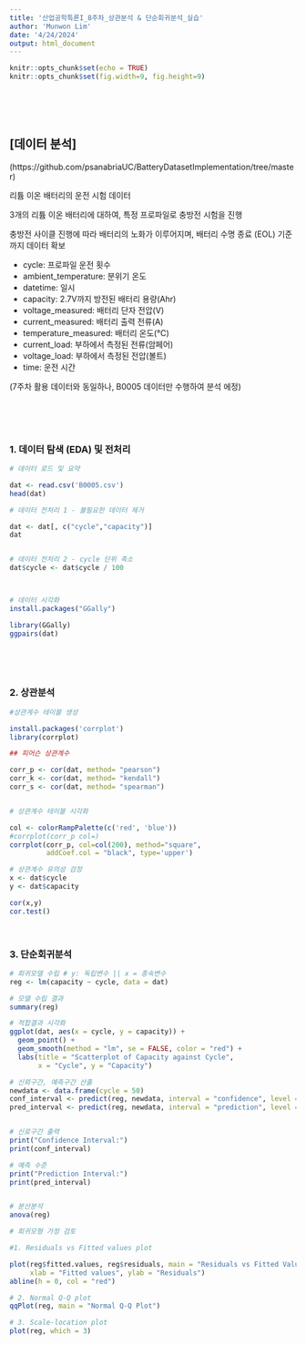 ```yaml
---
title: '산업공학특론I_8주차_상관분석 & 단순회귀분석_실습'
author: 'Munwon Lim'
date: '4/24/2024'
output: html_document
---
```


```r
knitr::opts_chunk$set(echo = TRUE)
knitr::opts_chunk$set(fig.width=9, fig.height=9)
```

<br>
<br>
<br>



## [데이터 분석]

(https://github.com/psanabriaUC/BatteryDatasetImplementation/tree/master)

리튬 이온 배터리의 운전 시험 데이터 

3개의 리튬 이온 배터리에 대하여, 특정 프로파일로 충방전 시험을 진행

충방전 사이클 진행에 따라 배터리의 노화가 이루어지며, 배터리 수명 종료 (EOL) 기준까지 데이터 확보

* cycle: 프로파일 운전 횟수
* ambient_temperature: 분위기 온도
* datetime: 일시
* capacity: 2.7V까지 방전된 배터리 용량(Ahr)
* voltage_measured: 배터리 단자 전압(V)
* current_measured: 배터리 출력 전류(A)
* temperature_measured: 배터리 온도(℃)
* current_load: 부하에서 측정된 전류(암페어)
* voltage_load: 부하에서 측정된 전압(볼트)
* time: 운전 시간

(7주차 활용 데이터와 동일하나, B0005 데이터만 수행하여 분석 에정)

<br>
<br>
<br>

### 1. 데이터 탐색 (EDA) 및 전처리
```r

# 데이터 로드 및 요약

dat <- read.csv('B0005.csv')
head(dat)

# 데이터 전처리 1 - 불필요한 데이터 제거

dat <- dat[, c("cycle","capacity")]
dat


# 데이터 전처리 2 - cycle 단위 축소
dat$cycle <- dat$cycle / 100



# 데이터 시각화
install.packages("GGally")

library(GGally)
ggpairs(dat)

  
```

<br>

### 2. 상관분석
```r

#상관계수 테이블 생성

install.packages('corrplot')
library(corrplot)

## 피어슨 상관계수

corr_p <- cor(dat, method= "pearson")
corr_k <- cor(dat, method= "kendall")
corr_s <- cor(dat, method= "spearman")


# 상관계수 테이블 시각화

col <- colorRampPalette(c('red', 'blue'))
#corrplot(corr_p col=)
corrplot(corr_p, col=col(200), method="square",
         addCoef.col = "black", type='upper')

# 상관계수 유의성 검정
x <- dat$cycle
y <- dat$capacity

cor(x,y)
cor.test()

```

<br>

### 3. 단순회귀분석

```r

# 회귀모델 수립 # y: 독립변수 || x = 종속변수
reg <- lm(capacity ~ cycle, data = dat)

# 모델 수립 결과
summary(reg)

# 적합결과 시각화
ggplot(dat, aes(x = cycle, y = capacity)) +
  geom_point() +
  geom_smooth(method = "lm", se = FALSE, color = "red") +
  labs(title = "Scatterplot of Capacity against Cycle",
       x = "Cycle", y = "Capacity")

# 신뢰구간, 예측구간 산출
newdata <- data.frame(cycle = 50)
conf_interval <- predict(reg, newdata, interval = "confidence", level = 0.95)
pred_interval <- predict(reg, newdata, interval = "prediction", level = 0.95)


# 신로구간 출력
print("Confidence Interval:")
print(conf_interval)

# 예측 수준 
print("Prediction Interval:")
print(pred_interval)


# 분산분석
anova(reg)

# 회귀모형 가정 검토

#1. Residuals vs Fitted values plot

plot(reg$fitted.values, reg$residuals, main = "Residuals vs Fitted Values",
     xlab = "Fitted values", ylab = "Residuals")
abline(h = 0, col = "red")

# 2. Normal Q-Q plot
qqPlot(reg, main = "Normal Q-Q Plot")

# 3. Scale-location plot
plot(reg, which = 3)

```